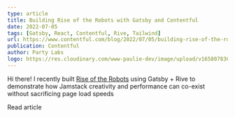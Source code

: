 ```yaml
---
type: article
title: Building Rise of the Robots with Gatsby and Contentful
date: 2022-07-05
tags: [Gatsby, React, Contentful, Rive, Tailwind]
url: https://www.contentful.com/blog/2022/07/05/building-rise-of-the-robots-with-gatsby-and-contentful/
publication: Contentful
author: Party Labs
logo: https://res.cloudinary.com/www-paulie-dev/image/upload/v1658078362/paulie.dev/Logos/contentful-logo_gzxkei.png
---
```


Hi there! I recently built [Rise of the Robots](https://www.gatsbyjs.com/demos/rise-of-the-robots/) using Gatsby + Rive
to demonstrate how Jamstack creativity and performance can co-exist without sacrificing page load speeds

<MarkdownCtaLink href="https://www.contentful.com/blog/2022/07/05/building-rise-of-the-robots-with-gatsby-and-contentful/">
  Read article
</MarkdownCtaLink>
